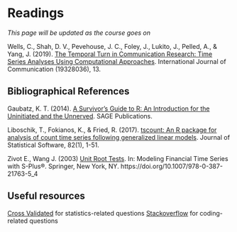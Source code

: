 # Readings

*This page will be updated as the course goes on*

Wells, C., Shah, D. V., Pevehouse, J. C., Foley, J., Lukito, J., Pelled, A., & Yang, J. (2019). [The Temporal Turn in Communication Research: Time Series Analyses Using Computational Approaches](https://ijoc.org/index.php/ijoc/article/view/10635). International Journal of Communication (19328036), 13.

## Bibliographical References

Gaubatz, K. T. (2014). [A Survivor's Guide to R: An Introduction for the Uninitiated and the Unnerved](https://methods.sagepub.com/Book/a-survivors-guide-to-r). SAGE Publications.

Liboschik, T., Fokianos, K., & Fried, R. (2017). [tscount: An R package for analysis of count time series following generalized linear models](https://cran.r-project.org/web/packages/tscount/vignettes/tsglm.pdf). Journal of Statistical Software, 82(1), 1-51.

Zivot E., Wang J. (2003) [Unit Root Tests](https://faculty.washington.edu/ezivot/econ584/notes/unitroot.pdf). In: Modeling Financial Time Series with S-Plus®. Springer, New York, NY. https://doi.org/10.1007/978-0-387-21763-5_4

## Useful resources

[Cross Validated](https://stats.stackexchange.com) for statistics-related questions
[Stackoverflow](https://stackoverflow.com/questions) for coding-related questions